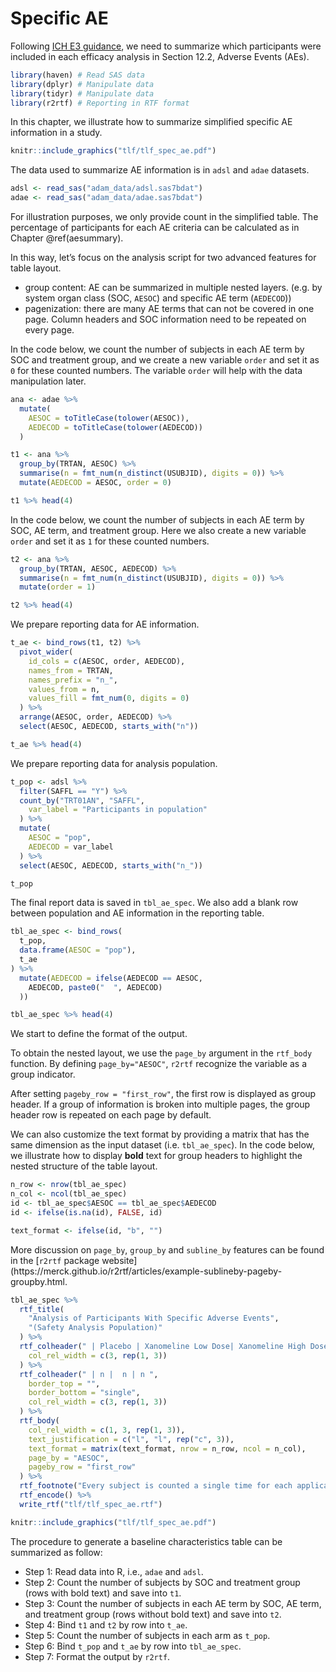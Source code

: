 # Specific AE

Following [ICH E3 guidance](https://database.ich.org/sites/default/files/E3_Guideline.pdf),
we need to summarize which participants were included in each efficacy
analysis in Section 12.2, Adverse Events (AEs).

```r
library(haven) # Read SAS data
library(dplyr) # Manipulate data
library(tidyr) # Manipulate data
library(r2rtf) # Reporting in RTF format
```

In this chapter, we illustrate how to summarize simplified specific AE
information in a study.

```r
knitr::include_graphics("tlf/tlf_spec_ae.pdf")
```

The data used to summarize AE information is in `adsl` and `adae` datasets. 

```r
adsl <- read_sas("adam_data/adsl.sas7bdat")
adae <- read_sas("adam_data/adae.sas7bdat")
```

For illustration purposes, we only provide count in the simplified
table. The percentage of participants for each AE criteria can be
calculated as in Chapter \@ref(aesummary).

In this way, let's focus on the analysis script for two advanced
features for table layout.

-   group content: AE can be summarized in multiple nested layers. (e.g.
    by system organ class (SOC, `AESOC`) and specific AE term
    (`AEDECOD`))
-   pagenization: there are many AE terms that can not be covered in one
    page. Column headers and SOC information need to be repeated on
    every page.

In the code below, we count the number of subjects in each AE term by
SOC and treatment group, and we create a new variable `order` and set it
as `0` for these counted numbers. The variable `order` will help with
the data manipulation later.

```r
ana <- adae %>%
  mutate(
    AESOC = toTitleCase(tolower(AESOC)),
    AEDECOD = toTitleCase(tolower(AEDECOD))
  )

t1 <- ana %>%
  group_by(TRTAN, AESOC) %>%
  summarise(n = fmt_num(n_distinct(USUBJID), digits = 0)) %>%
  mutate(AEDECOD = AESOC, order = 0)

t1 %>% head(4)
```

In the code below, we count the number of subjects in each AE term by
SOC, AE term, and treatment group. Here we also create a new variable
`order` and set it as `1` for these counted numbers.

```r
t2 <- ana %>%
  group_by(TRTAN, AESOC, AEDECOD) %>%
  summarise(n = fmt_num(n_distinct(USUBJID), digits = 0)) %>%
  mutate(order = 1)

t2 %>% head(4)
```

We prepare reporting data for AE information.

```r
t_ae <- bind_rows(t1, t2) %>%
  pivot_wider(
    id_cols = c(AESOC, order, AEDECOD),
    names_from = TRTAN,
    names_prefix = "n_",
    values_from = n,
    values_fill = fmt_num(0, digits = 0)
  ) %>%
  arrange(AESOC, order, AEDECOD) %>%
  select(AESOC, AEDECOD, starts_with("n"))

t_ae %>% head(4)
```

We prepare reporting data for analysis population.

```r
t_pop <- adsl %>%
  filter(SAFFL == "Y") %>%
  count_by("TRT01AN", "SAFFL",
    var_label = "Participants in population"
  ) %>%
  mutate(
    AESOC = "pop",
    AEDECOD = var_label
  ) %>%
  select(AESOC, AEDECOD, starts_with("n_"))

t_pop
```

The final report data is saved in `tbl_ae_spec`.
We also add a blank row between population and AE information in the reporting table.

```r
tbl_ae_spec <- bind_rows(
  t_pop,
  data.frame(AESOC = "pop"),
  t_ae
) %>%
  mutate(AEDECOD = ifelse(AEDECOD == AESOC,
    AEDECOD, paste0("  ", AEDECOD)
  ))

tbl_ae_spec %>% head(4)
```

We start to define the format of the output.

To obtain the nested layout, we use the `page_by` argument in the
`rtf_body` function. By defining `page_by="AESOC"`, `r2rtf` recognize
the variable as a group indicator.

After setting `pageby_row = "first_row"`, the first row is displayed as
group header. If a group of information is broken into multiple pages,
the group header row is repeated on each page by default.

We can also customize the text format by providing a matrix that has the
same dimension as the input dataset (i.e. `tbl_ae_spec`). In the code
below, we illustrate how to display **bold** text for group headers to
highlight the nested structure of the table layout.

```r
n_row <- nrow(tbl_ae_spec)
n_col <- ncol(tbl_ae_spec)
id <- tbl_ae_spec$AESOC == tbl_ae_spec$AEDECOD
id <- ifelse(is.na(id), FALSE, id)

text_format <- ifelse(id, "b", "")
```

More discussion on `page_by`, `group_by` and `subline_by` 
features can be found in the 
[`r2rtf` package website](https://merck.github.io/r2rtf/articles/example-sublineby-pageby-groupby.html.

```r
tbl_ae_spec %>%
  rtf_title(
    "Analysis of Participants With Specific Adverse Events",
    "(Safety Analysis Population)"
  ) %>%
  rtf_colheader(" | Placebo | Xanomeline Low Dose| Xanomeline High Dose",
    col_rel_width = c(3, rep(1, 3))
  ) %>%
  rtf_colheader(" | n |  n | n ",
    border_top = "",
    border_bottom = "single",
    col_rel_width = c(3, rep(1, 3))
  ) %>%
  rtf_body(
    col_rel_width = c(1, 3, rep(1, 3)),
    text_justification = c("l", "l", rep("c", 3)),
    text_format = matrix(text_format, nrow = n_row, ncol = n_col),
    page_by = "AESOC",
    pageby_row = "first_row"
  ) %>%
  rtf_footnote("Every subject is counted a single time for each applicable row and column.") %>%
  rtf_encode() %>%
  write_rtf("tlf/tlf_spec_ae.rtf")
```

```r
knitr::include_graphics("tlf/tlf_spec_ae.pdf")
```

The procedure to generate a baseline characteristics table can be
summarized as follow:

- Step 1: Read data into R, i.e., `adae` and `adsl`.
- Step 2: Count the number of subjects by SOC and treatment group
  (rows with bold text) and save into `t1`.
- Step 3: Count the number of subjects in each AE term by SOC, AE
  term, and treatment group (rows without bold text) and save into `t2`.
- Step 4: Bind `t1` and `t2` by row into `t_ae`.
- Step 5: Count the number of subjects in each arm as `t_pop`.
- Step 6: Bind `t_pop` and `t_ae` by row into `tbl_ae_spec`.
- Step 7: Format the output by `r2rtf`.
